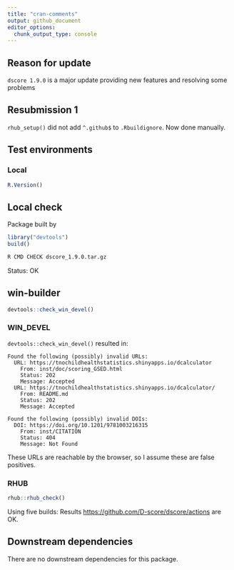 ```yaml
---
title: "cran-comments"
output: github_document
editor_options: 
  chunk_output_type: console
---
```


## Reason for update

`dscore 1.9.0` is a major update providing new features and resolving some problems

## Resubmission 1

`rhub_setup()` did not add `^.github$` to `.Rbuildignore`. Now done manually.


## Test environments

### Local

```r
R.Version()
```

## Local check

Package built by

```r
library("devtools")
build()
```

```bash
R CMD CHECK dscore_1.9.0.tar.gz
```

Status: OK

## win-builder

```r
devtools::check_win_devel()
```

### WIN_DEVEL

`devtools::check_win_devel()` resulted in:

```
Found the following (possibly) invalid URLs:
  URL: https://tnochildhealthstatistics.shinyapps.io/dcalculator
    From: inst/doc/scoring_GSED.html
    Status: 202
    Message: Accepted
  URL: https://tnochildhealthstatistics.shinyapps.io/dcalculator/
    From: README.md
    Status: 202
    Message: Accepted

Found the following (possibly) invalid DOIs:
  DOI: https://doi.org/10.1201/9781003216315
    From: inst/CITATION
    Status: 404
    Message: Not Found
```

These URLs are reachable by the browser, so I assume these are false positives.

### RHUB

```r
rhub::rhub_check()
```

Using five builds: Results <https://github.com/D-score/dscore/actions> are OK.

## Downstream dependencies

There are no downstream dependencies for this package.
